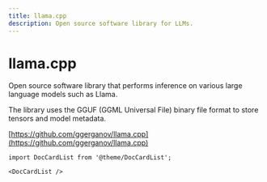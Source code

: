 ```yaml
---
title: llama.cpp
description: Open source software library for LLMs.
---
```


# llama.cpp

Open source software library that performs inference on various large language models such as Llama.

The library uses the GGUF (GGML Universal File) binary file format to store tensors and model metadata.

[https://github.com/ggerganov/llama.cpp](https://github.com/ggerganov/llama.cpp)

```mdx-code-block
import DocCardList from '@theme/DocCardList';

<DocCardList />
```
